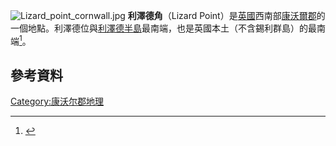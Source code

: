 {{Multiple issues|
{{Missing information|1=歷史|time=2020-07-29T04:56:48+00:00}}
{{Refimprove|time=2020-07-29T04:56:48+00:00}}
}}
[[File:Lizard_point_cornwall.jpg|thumb]]
'''利澤德角'''（Lizard Point）是[[英國|英國]]西南部[[康沃爾郡|康沃爾郡]]的一個地點。利澤德位與[[利澤德半島|利澤德半島]]最南端，也是英國本土（不含錫利群島）的最南端<ref>{{cite book |title=Chambers's Encyclopædia of Universal Knowledge |year=1860 |publisher=[[Chambers_Harrap|W & R Chambers Ltd]] |page=62 }}</ref>。

==參考資料==
{{reflist|30em}}

{{commonscat}}
{{coord|display=title}}
{{normdaten}}
{{DEFAULTSORT:lizard}}
[[Category:康沃尔郡地理|Category:康沃尔郡地理]]
{{UK-geo-stub}}